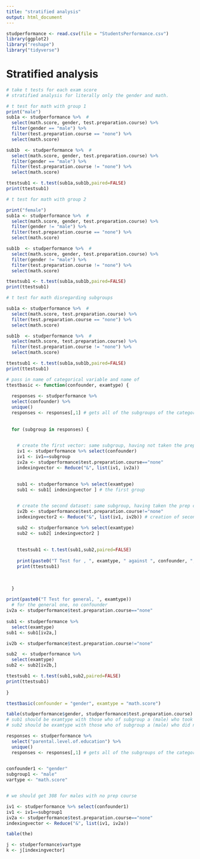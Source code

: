 ---
title: "stratified analysis"
output: html_document
---

```{r}
studperformance <- read.csv(file = "StudentsPerformance.csv")
library(ggplot2)
library("reshape")
library("tidyverse")
```



############################################################################################

# Stratified analysis

```{r}
# take t tests for each exam score
# stratified analysis for literally only the gender and math. 

# t test for math with group 1
print("male")
sub1a <- studperformance %>%  # 
  select(math.score, gender, test.preparation.course) %>%
  filter(gender == "male") %>%
  filter(test.preparation.course == "none") %>%
  select(math.score)

sub1b  <- studperformance %>%  # 
  select(math.score, gender, test.preparation.course) %>%
  filter(gender == "male") %>%
  filter(test.preparation.course != "none") %>%
  select(math.score)

ttestsub1 <- t.test(sub1a,sub1b,paired=FALSE)
print(ttestsub1)

# t test for math with group 2

print("female")
sub1a <- studperformance %>%  # 
  select(math.score, gender, test.preparation.course) %>%
  filter(gender != "male") %>%
  filter(test.preparation.course == "none") %>%
  select(math.score)

sub1b  <- studperformance %>%  # 
  select(math.score, gender, test.preparation.course) %>%
  filter(gender != "male") %>%
  filter(test.preparation.course != "none") %>%
  select(math.score)

ttestsub1 <- t.test(sub1a,sub1b,paired=FALSE)
print(ttestsub1)

# t test for math disregarding subgroups

sub1a <- studperformance %>%  # 
  select(math.score, test.preparation.course) %>%
  filter(test.preparation.course == "none") %>%
  select(math.score)

sub1b  <- studperformance %>%  # 
  select(math.score, test.preparation.course) %>%
  filter(test.preparation.course != "none") %>%
  select(math.score)

ttestsub1 <- t.test(sub1a,sub1b,paired=FALSE)
print(ttestsub1)


```


```{r}
# pass in name of categorical variable and name of 
ttestbasic <- function(confounder, examtype) {
  
  responses <- studperformance %>% 
  select(confounder) %>%
  unique()
  responses <- responses[,1] # gets all of the subgroups of the categorical variable
  
  
  for (subgroup in responses) {

    
    # create the first vector: same subgroup, having not taken the prep course
    iv1 <- studperformance %>% select(confounder)
    iv1 <- iv1==subgroup
    iv2a <- studperformance$test.preparation.course=="none"
    indexingvector <- Reduce("&", list(iv1, iv2a))
    

    sub1 <- studperformance %>% select(examtype)
    sub1 <- sub1[ indexingvector ] # the first group
    

    # create the second dataset: same subgroup, having taken the prep course
    iv2b <- studperformance$test.preparation.course!="none"
    indexingvector2 <- Reduce("&", list(iv1, iv2b)) # creation of second indexing vector

    sub2 <- studperformance %>% select(examtype)
    sub2 <- sub2[ indexingvector2 ]
    
    
    ttestsub1 <- t.test(sub1,sub2,paired=FALSE)
   
    print(paste0("T Test for , ", examtype, " against ", confounder, ", specifying ", subgroup))
    print(ttestsub1)

    
    
  }
  
print(paste0("T Test for general, ", examtype))
  # for the general one, no confounder
iv2a <- studperformance$test.preparation.course=="none"
  
sub1 <- studperformance %>%  
  select(examtype)
sub1 <- sub1[iv2a,]

iv2b <- studperformance$test.preparation.course!="none"

sub2  <- studperformance %>%  
  select(examtype)
sub2 <- sub2[iv2b,]

ttestsub1 <- t.test(sub1,sub2,paired=FALSE)
print(ttestsub1)
    
}


```

```{r}
ttestbasic(confounder = "gender", examtype = "math.score")

```


```{r}
table(studperformance$gender, studperformance$test.preparation.course)
# sub1 should be examtype with those who of subgroup a (male) who took the course (174)
# sub2 should be examtype with those who of subgroup a (male) who did not take the course (308)
```

```{r}
responses <- studperformance %>% 
  select("parental.level.of.education") %>%
  unique()
  responses <- responses[,1] # gets all of the subgroups of the categorical variable
  

```

```{r}

confounder1 <- "gender"
subgroup1 <- "male"
vartype <- "math.score"


# we should get 308 for males with no prep course

iv1 <- studperformance %>% select(confounder1)
iv1 <- iv1==subgroup1
iv2a <- studperformance$test.preparation.course=="none"
indexingvector <- Reduce("&", list(iv1, iv2a))

table(the)

j <- studperformance$vartype
k <- j[indexingvector]
```

